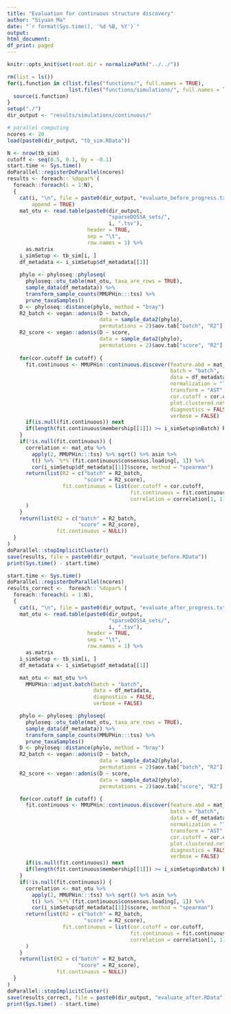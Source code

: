 ```yaml
---
title: "Evaluation for continuous structure discovery"
author: "Siyuan Ma"
date: "`r format(Sys.time(), '%d %B, %Y')`"
output:
html_document:
df_print: paged
---
```

```r
knitr::opts_knit$set(root.dir = normalizePath("../../"))
```
```r
rm(list = ls())
for(i.function in c(list.files("functions/", full.names = TRUE),
                    list.files("functions/simulations/", full.names = TRUE))) {
  source(i.function)
}
setup("./")
dir_output <- "results/simulations/continuous/"
```

```r
# parallel computing
ncores <- 20
load(paste0(dir_output, "tb_sim.RData"))
```

```r
N <- nrow(tb_sim)
cutoff <- seq(0.5, 0.1, by = -0.1)
start.time <- Sys.time() 
doParallel::registerDoParallel(ncores)
results <- foreach::`%dopar%`(
  foreach::foreach(i = 1:N),
  {
    cat(i, "\n", file = paste0(dir_output, "evaluate_before_progress.txt"), 
        append = TRUE)
    mat_otu <- read.table(paste0(dir_output,
                                 "sparseDOSSA_sets/",
                                 i, ".tsv"),
                          header = TRUE,
                          sep = "\t",
                          row.names = 1) %>% 
      as.matrix
    i_simSetup <- tb_sim[i, ]
    df_metadata <- i_simSetup$df_metadata[[1]]
    
    phylo <- phyloseq::phyloseq(
      phyloseq::otu_table(mat_otu, taxa_are_rows = TRUE),
      sample_data(df_metadata)) %>%
      transform_sample_counts(MMUPHin:::tss) %>%
      prune_taxaSamples()
    D <- phyloseq::distance(phylo, method = "bray")
    R2_batch <- vegan::adonis(D ~ batch,
                              data = sample_data2(phylo),
                              permutations = 2)$aov.tab["batch", "R2"]
    R2_score <- vegan::adonis(D ~ score,
                              data = sample_data2(phylo),
                              permutations = 2)$aov.tab["score", "R2"]
    
    for(cor.cutoff in cutoff) {
      fit.continuous <- MMUPHin::continuous.discover(feature.abd = mat_otu,
                                                     batch = "batch",
                                                     data = df_metadata,
                                                     normalization = "TSS",
                                                     transform = "AST",
                                                     cor.cutoff = cor.cutoff,
                                                     plot.clustered.network = FALSE,
                                                     diagnostics = FALSE,
                                                     verbose = FALSE)
      if(is.null(fit.continuous)) next
      if(length(fit.continuous$membership[[1]]) >= i_simSetup$nBatch) break
    }
    if(!is.null(fit.continuous)) {
      correlation <- mat_otu %>% 
        apply(2, MMUPHin:::tss) %>% sqrt() %>% asin %>% 
        t() %>% `%*%`(fit.continuous$consensus.loading[, 1]) %>% 
        cor(i_simSetup$df_metadata[[1]]$score, method = "spearman")
      return(list(R2 = c("batch" = R2_batch,
                         "score" = R2_score),
                  fit.continuous = list(cor.cutoff = cor.cutoff,
                                        fit.continuous = fit.continuous,
                                        correlation = correlation[1, 1]))
      )
    }
    return(list(R2 = c("batch" = R2_batch,
                       "score" = R2_score),
                fit.continuous = NULL))
  }
)
doParallel::stopImplicitCluster()
save(results, file = paste0(dir_output, "evaluate_before.RData"))
print(Sys.time() - start.time)
```

```r
start.time <- Sys.time()
doParallel::registerDoParallel(ncores)
results_correct <-  foreach::`%dopar%`(
  foreach::foreach(i = 1:N),
  {
    cat(i, "\n", file = paste0(dir_output, "evaluate_after_progress.txt"), append = TRUE)
    mat_otu <- read.table(paste0(dir_output,
                                 "sparseDOSSA_sets/",
                                 i, ".tsv"),
                          header = TRUE,
                          sep = "\t",
                          row.names = 1) %>%
      as.matrix
    i_simSetup <- tb_sim[i, ]
    df_metadata <- i_simSetup$df_metadata[[1]]

    mat_otu <- mat_otu %>%
      MMUPHin::adjust.batch(batch = "batch",
                            data = df_metadata,
                            diagnostics = FALSE,
                            verbose = FALSE)

    phylo <- phyloseq::phyloseq(
      phyloseq::otu_table(mat_otu, taxa_are_rows = TRUE),
      sample_data(df_metadata)) %>%
      transform_sample_counts(MMUPHin:::tss) %>%
      prune_taxaSamples()
    D <- phyloseq::distance(phylo, method = "bray")
    R2_batch <- vegan::adonis(D ~ batch,
                              data = sample_data2(phylo),
                              permutations = 2)$aov.tab["batch", "R2"]
    R2_score <- vegan::adonis(D ~ score,
                              data = sample_data2(phylo),
                              permutations = 2)$aov.tab["score", "R2"]

    for(cor.cutoff in cutoff) {
      fit.continuous <- MMUPHin::continuous.discover(feature.abd = mat_otu,
                                                     batch = "batch",
                                                     data = df_metadata,
                                                     normalization = "TSS",
                                                     transform = "AST",
                                                     cor.cutoff = cor.cutoff,
                                                     plot.clustered.network = FALSE,
                                                     diagnostics = FALSE,
                                                     verbose = FALSE)
      if(is.null(fit.continuous)) next
      if(length(fit.continuous$membership[[1]]) >= i_simSetup$nBatch) break
    }
    if(!is.null(fit.continuous)) {
      correlation <- mat_otu %>%
        apply(2, MMUPHin:::tss) %>% sqrt() %>% asin %>%
        t() %>% `%*%`(fit.continuous$consensus.loading[, 1]) %>%
        cor(i_simSetup$df_metadata[[1]]$score, method = "spearman")
      return(list(R2 = c("batch" = R2_batch,
                         "score" = R2_score),
                  fit.continuous = list(cor.cutoff = cor.cutoff,
                                        fit.continuous = fit.continuous,
                                        correlation = correlation[1, 1]))
      )
    }
    return(list(R2 = c("batch" = R2_batch,
                       "score" = R2_score),
                fit.continuous = NULL))
  }
)
doParallel::stopImplicitCluster()
save(results_correct, file = paste0(dir_output, "evaluate_after.RData"))
print(Sys.time() - start.time)
```

